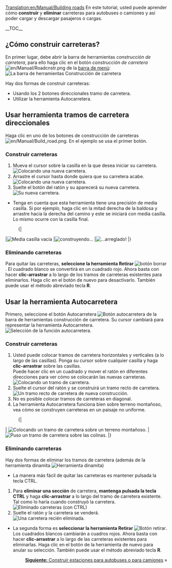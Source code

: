 [[Translation:en/Manual/Building roads]]
{{es/Manual/Tutorial/Tutorial}}
<!-- for search bot mainly -->
En este tutorial, usted puede aprender cómo '''construir''' y '''eliminar''' carreteras para autobuses o camiones y así poder cargar y descargar pasajeros o cargas.

__TOC__
==¿Cómo construir carreteras?==
En primer lugar, debe abrir la barra de herramientas ''construcción de carretera'', para ello haga clic en el botón ''construcción de carretera'' [[File:en/Manual/Roadcnstr.png]] de la [[es/Manual/Interfaz del juego#la-barra-de-menu|barra de menú]]:
[[File:es/Manual/Road construction.png|none|frame|La barra de herramientas Construcción de carretera]]

Hay dos formas de construir carreteras:
* Usando los 2 botones direccionales tramo de carretera.
* Utilizar la herramienta Autocarretera.

==Usar herramienta tramos de carretera direccionales==
Haga clic en uno de los botones de construcción de carreteras [[File:en/Manual/Build road.png]]. En el ejemplo se usa el primer botón.

===Construir carreteras===
# Mueva el cursor sobre la casilla en la que desea iniciar su carretera.<br/>[[File:es/Manual/Build roads01.png|none|frame|Colocando una nueva carretera.]]
# Arrastre el cursor hasta donde quiera que su carretera acabe.<br/>[[File:es/Manual/Build roads02.png|none|frame|Colocando una nueva carretera.]]
# Suelte el botón del ratón y su aparecerá su nueva carretera.<br/>[[File:es/Manual/Build roads03.png|none|frame|Su nueva carretera.]]

* Tenga en cuenta que esta herramienta tiene una precisión de media casilla. Si por ejemplo, haga clic en la mitad derecha de la baldosa y arrastre hacia la derecha del camino y este se iniciará con media casilla. Lo mismo ocurre con la casilla final.
:{|
|[[File:en/Manual/Build roads04.png|none|frame|Media casilla vacía]]
|[[File:en/Manual/Build roads05.png|none|frame|construyendo...]]
|[[File:en/Manual/Build roads06.png|none|frame|...arreglado!]]
|}
===Eliminando carreteras===
Para quitar las carreteras, '''seleccione la herramienta Retirar''' [[File:en/Manual/Toggle clear active.png|botón borrar]]. El cuadrado blanco se convertirá en un cuadrado rojo. Ahora basta con hacer '''clic-arrastrar''' a lo largo de los tramos de carreteras existentes para eliminarlos. Haga clic en el botón de nuevo para desactivarlo. También puede usar el método abreviado tecla '''R'''.

==Usar la herramienta Autocarretera==
Primero, seleccione el botón Autocarretera [[File:en/Manual/Autoroad.png|Botón autocarretera]] de la barra de herramientas construcción de carretera. Su cursor cambiará para representar la herramienta Autocarretera.
[[File:es/Manual/AutoroadTut1.png|none|frame|Selección de la función autocarretera.]]
===Construir carreteras===
#Usted puede colocar tramos de carretera horizontales y verticales (a lo largo de las casillas). Ponga su cursor sobre cualquier casilla y haga '''clic-arrastrar''' sobre las casillas.<br/>Puede hacer clic en un cuadrado y mover el ratón en diferentes direcciones para ver cómo se colocarán las nuevas carreteras.<br/>[[File:en/Manual/AutoroadTut2.png|none|frame|Colocando un tramo de carretera.]]
#Suelte el cursor del ratón y se construirá un tramo recto de carretera.<br/>[[File:en/Manual/AutoroadTut3.png|none|frame|Un tramo recto de carretera de nueva construcción.]]
#No es posible colocar tramos de carreteras en diagonal.
#La herramienta Autocarretera funciona bien sobre terreno montañoso, vea cómo se construyen carreteras en un paisaje no uniforme.
:{|
| [[File:en/Manual/AutoroadTut5.png|none|frame|Colocando un tramo de carretera sobre un terreno montañoso.]]
| [[File:en/Manual/AutoroadTut6.png|none|frame|Puso un tramo de carretera sobre las colinas.]]
|}
===Eliminando carreteras===
Hay dos formas de eliminar los tramos de carretera (además de la herramienta dinamita [[File:en/Manual/Clear title.png|Herramienta dinamita]])

* La manera más fácil de quitar las carreteras es mantener pulsada la tecla CTRL.

# Para '''eliminar una sección''' de carretera, '''mantenga pulsada la tecla CTRL''' y haga '''clic-arrastrar''' a lo largo del tramo de carretera existente. Tal como lo haría cuando construyó la carretera.<br/>[[File:en/Manual/AutoroadTut7.png|none|frame|Eliminado carreteras (con CTRL)]]
# Suelte el ratón y la carretera se venderá.<br/>[[File:en/Manual/AutoroadTut8.png|none|frame|Una carretera recién eliminada.]]

* La segunda forma es '''seleccionar la herramienta Retirar''' [[File:en/Manual/Toggle clear active.png|Botón retirar]]. Los cuadrados blancos cambiarán a cuadros rojos. Ahora basta con hacer '''clic-arrastrar''' a lo largo de las carreteras existentes para eliminarlas. Haga clic en el botón de la herramienta de nuevo para anular su selección. También puede usar el método abreviado tecla '''R'''.

<span style="float: right">[[es/Manual/Construir estaciones para autobuses o para camiones|'''Siguiente:''' Construir estaciones para autobuses o para camiones]] &raquo;</span>